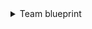 <details>
<summary>Team blueprint</summary>

```json showLineNumbers
{
  "identifier": "azureDevopsTeam",
  "title": "Azure Devops Team",
  "icon": "AzureDevops",
  "schema": {
    "properties": {
      "url": {
        "icon": "Link",
        "title": "URL",
        "type": "string",
        "format": "url"
      },
      "description": {
        "title": "Description",
        "type": "string",
        "icon": "DefaultProperty"
      }
    },
    "required": []
  },
  "mirrorProperties": {},
  "calculationProperties": {},
  "aggregationProperties": {},
  "relations": {
    "project": {
      "title": "Project",
      "target": "project",
      "required": true,
      "many": false
    },
    "members": {
      "title": "Members",
      "description": "The ADO users belonging to this team",
      "target": "azureDevopsUser",
      "required": false,
      "many": true
    }
  }
}
```

</details>

